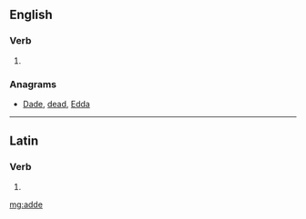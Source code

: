 ==English==

===Verb===
{{infl|en|verb}}

# {{obsolete spelling of|add}}

===Anagrams===
* [[Dade#English|Dade]], [[dead#English|dead]], [[Edda#English|Edda]]

----

==Latin==

===Verb===
{{la-verb-form|adde}}

# {{conjugation of|addo|addō|2|s|pres|act|imp|lang=la}}

[[mg:adde]]